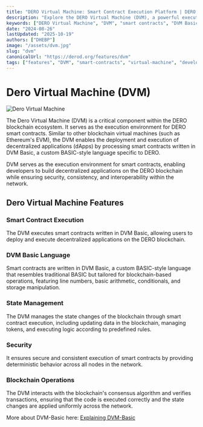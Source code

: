```yaml
---
title: "DERO Virtual Machine: Smart Contract Execution Platform | DERO Blockchain"
description: "Explore the DERO Virtual Machine (DVM), a powerful execution environment for private and public smart contracts written in DVM Basic language on the DERO blockchain."
keywords: ["DERO Virtual Machine", "DVM", "smart contracts", "DVM Basic", "decentralized applications", "blockchain programming", "DERO smart contracts", "private smart contracts", "blockchain development", "cryptocurrency applications"]
date: "2024-08-26"
lastUpdated: "2025-10-19"
authors: ["DHEBP"]
image: "/assets/dvm.jpg"
slug: "dvm"
canonicalUrl: "https://derod.org/features/dvm"
tags: ["features", "DVM", "smart-contracts", "virtual-machine", "development"]
---
```



# Dero Virtual Machine (DVM)
![Dero Virtual Machine](/assets/dvm.jpg)

The Dero Virtual Machine (DVM) is a critical component within the DERO blockchain ecosystem. It serves as the execution environment for DERO smart contracts. Similar to other blockchain virtual machines (such as Ethereum's EVM), the DVM enables the deployment and execution of decentralized applications (dApps) by processing smart contracts written in DVM Basic, a custom BASIC-style language specific to DERO.

DVM serves as the execution environment for smart contracts, enabling developers to build decentralized applications on the DERO blockchain while ensuring security, consistency, and interoperability within the network.

## Dero Virtual Machine Features

### Smart Contract Execution
The DVM executes smart contracts written in DVM Basic, allowing users to deploy and execute decentralized applications on the DERO blockchain.

### DVM Basic Language
Smart contracts are written in DVM Basic, a custom BASIC-style language that resembles traditional BASIC but tailored for blockchain-based operations, featuring line numbers, basic arithmetic, conditionals, and storage manipulation.

### State Management
The DVM manages the state changes of the blockchain through smart contract execution, including updating data in the blockchain, managing tokens, and executing logic according to predefined rules.

### Security
It ensures secure and consistent execution of smart contracts by providing deterministic behavior across all nodes in the network.

### Blockchain Operations
The DVM interacts with the blockchain's consensus algorithm and verifies transactions, ensuring that the code is executed correctly and the state changes are applied uniformly across the network.

More about DVM-Basic here: [Explaining DVM-Basic](/dvm/dvm-basic)